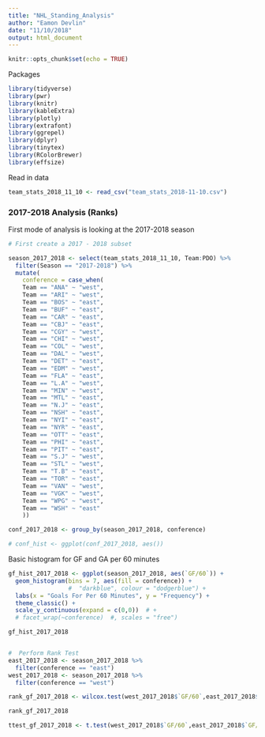 ```yaml
---
title: "NHL_Standing_Analysis"
author: "Eamon Devlin"
date: "11/10/2018"
output: html_document
---
```


```r
knitr::opts_chunk$set(echo = TRUE)
```

Packages

```r
library(tidyverse)
library(pwr)
library(knitr)
library(kableExtra)
library(plotly)
library(extrafont)
library(ggrepel)
library(dplyr)
library(tinytex)
library(RColorBrewer)
library(effsize)
```

Read in data

```r

team_stats_2018_11_10 <- read_csv("team_stats_2018-11-10.csv")

```

### 2017-2018 Analysis (Ranks)

First mode of analysis is looking at the 2017-2018 season




```r
# First create a 2017 - 2018 subset

season_2017_2018 <- select(team_stats_2018_11_10, Team:PDO) %>% 
  filter(Season == "2017-2018") %>% 
  mutate(
    conference = case_when(
    Team == "ANA" ~ "west",
    Team == "ARI" ~ "west",
    Team == "BOS" ~ "east",
    Team == "BUF" ~ "east", 
    Team == "CAR" ~ "east",
    Team == "CBJ" ~ "east",
    Team == "CGY" ~ "west",
    Team == "CHI" ~ "west",
    Team == "COL" ~ "west",
    Team == "DAL" ~ "west",
    Team == "DET" ~ "east",
    Team == "EDM" ~ "west",
    Team == "FLA" ~ "east",
    Team == "L.A" ~ "west",
    Team == "MIN" ~ "west",
    Team == "MTL" ~ "east",
    Team == "N.J" ~ "east",
    Team == "NSH" ~ "east",
    Team == "NYI" ~ "east",
    Team == "NYR" ~ "east",
    Team == "OTT" ~ "east",
    Team == "PHI" ~ "east",
    Team == "PIT" ~ "east",
    Team == "S.J" ~ "west",
    Team == "STL" ~ "west",
    Team == "T.B" ~ "east",
    Team == "TOR" ~ "east",
    Team == "VAN" ~ "west",
    Team == "VGK" ~ "west",
    Team == "WPG" ~ "west",
    Team == "WSH" ~ "east"
    )) 

conf_2017_2018 <- group_by(season_2017_2018, conference)

# conf_hist <- ggplot(conf_2017_2018, aes())

```

Basic histogram for GF and GA per 60 minutes

```r
gf_hist_2017_2018 <- ggplot(season_2017_2018, aes(`GF/60`)) +
  geom_histogram(bins = 7, aes(fill = conference)) +
                 #  "darkblue", colour = "dodgerblue") +
  labs(x = "Goals For Per 60 Minutes", y = "Frequency") +
  theme_classic() +
  scale_y_continuous(expand = c(0,0))  # +
  # facet_wrap(~conference)  #, scales = "free")

gf_hist_2017_2018


#  Perform Rank Test
east_2017_2018 <- season_2017_2018 %>% 
  filter(conference == "east")
west_2017_2018 <- season_2017_2018 %>% 
  filter(conference == "west")

rank_gf_2017_2018 <- wilcox.test(west_2017_2018$`GF/60`,east_2017_2018$`GF/60`, paired = FALSE)

rank_gf_2017_2018

ttest_gf_2017_2018 <- t.test(west_2017_2018$`GF/60`,east_2017_2018$`GF/60`)


```






